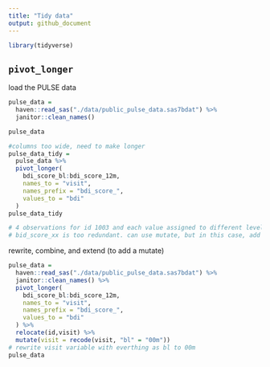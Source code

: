 ```yaml
---
title: "Tidy data"
output: github_document
---
```


```r
library(tidyverse)
```

## `pivot_longer`

load the PULSE data
```r
pulse_data = 
  haven::read_sas("./data/public_pulse_data.sas7bdat") %>% 
  janitor::clean_names()

pulse_data
```

```r
#columns too wide, need to make longer
pulse_data_tidy = 
  pulse_data %>% 
  pivot_longer(
    bdi_score_bl:bdi_score_12m,
    names_to = "visit",
    names_prefix = "bdi_score_",
    values_to = "bdi"
  )
pulse_data_tidy

# 4 observations for id 1003 and each value assigned to different levels of visit.
# bid_score_xx is too redundant. can use mutate, but in this case, add a line in the pivot_longer function: names_prefix
```

rewrite, combine, and extend (to add a mutate)
```r
pulse_data = 
  haven::read_sas("./data/public_pulse_data.sas7bdat") %>% 
  janitor::clean_names() %>% 
  pivot_longer(
    bdi_score_bl:bdi_score_12m,
    names_to = "visit",
    names_prefix = "bdi_score_",
    values_to = "bdi"
  ) %>% 
  relocate(id,visit) %>% 
  mutate(visit = recode(visit, "bl" = "00m"))
# rewrite visit variable with everthing as bl to 00m
pulse_data
```


